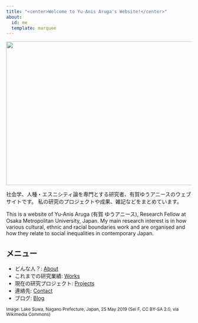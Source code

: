 ```yaml
---
title: "<center>Welcome to Yu-Anis Aruga's Website!</center>"
about:
  id: me
  template: marquee
---
```


[![](img/suwa_lake.jpg){fig-alt="Lake Suwa, Nagano Prefecture, Japan, 25 May 2019 (Sei F, CC BY-SA 2.0, via Wikimedia Commons)" fig-align="center" style="display: block; margin: 0 auto; padding: 0 0;" width="720" height="390"}](https://commons.wikimedia.org/wiki/File:Lake_Suwa,_Nagano_Prefecture;_May_2019_(02).jpg)

::: {#me style="margin: 0 auto; font-family: \"UD デジタル 教科書体 N-R\": padding-top: 0;"}
社会学、人種・エスニシティ論を専門とする研究者、有賀ゆうアニースのウェブサイトです。 私の研究のプロジェクトや成果、雑記などをまとめています。

This is a website of Yu-Anis Aruga (有賀 ゆうアニース), Research Fellow at Osaka Metropolitan University, Japan. My main research interest is in how various cultural, ethnic and racial boundaries work and are organised and how they relate to social inequalities in contemporary Japan.
:::

::: callout-note
## メニュー

-   どんな人？: [About](https://yaaruga.github.io/hp/about.html)
-   これまでの研究業績: [Works](https://yaaruga.github.io/hp/work.html)
-   現在の研究プロジェクト: [Projects](https://yaaruga.github.io/hp/project.html)
-   連絡先: [Contact](https://yaaruga.github.io/hp/contact.html)
-   ブログ: [Blog](https://yaaruga.github.io/hp/blog.html)
:::

[Image: Lake Suwa, Nagano Prefecture, Japan, 25 May 2019 (Sei F, CC BY-SA 2.0, via Wikimedia Commons)]{style="font-size: smaller;"}
